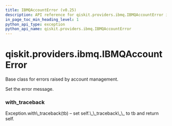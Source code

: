 ```yaml
---
title: IBMQAccountError (v0.25)
description: API reference for qiskit.providers.ibmq.IBMQAccountError in qiskit v0.25
in_page_toc_min_heading_level: 1
python_api_type: exception
python_api_name: qiskit.providers.ibmq.IBMQAccountError
---
```


<span id="qiskit-providers-ibmq-ibmqaccounterror" />

# qiskit.providers.ibmq.IBMQAccountError

<Class id="qiskit.providers.ibmq.IBMQAccountError" isDedicatedPage={true} github="https://github.com/qiskit/qiskit-ibmq-provider/tree/stable/0.12/qiskit/providers/ibmq/exceptions.py" signature="IBMQAccountError(*message)" modifiers="exception">
  Base class for errors raised by account management.

  Set the error message.

  ### with\_traceback

  <Function id="qiskit.providers.ibmq.IBMQAccountError.with_traceback" signature="with_traceback()">
    Exception.with\_traceback(tb) – set self.\_\_traceback\_\_ to tb and return self.
  </Function>
</Class>

